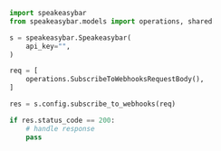 ```python SubscribeToWebhooks.py
import speakeasybar
from speakeasybar.models import operations, shared

s = speakeasybar.Speakeasybar(
    api_key="",
)

req = [
    operations.SubscribeToWebhooksRequestBody(),
]

res = s.config.subscribe_to_webhooks(req)

if res.status_code == 200:
    # handle response
    pass
```
